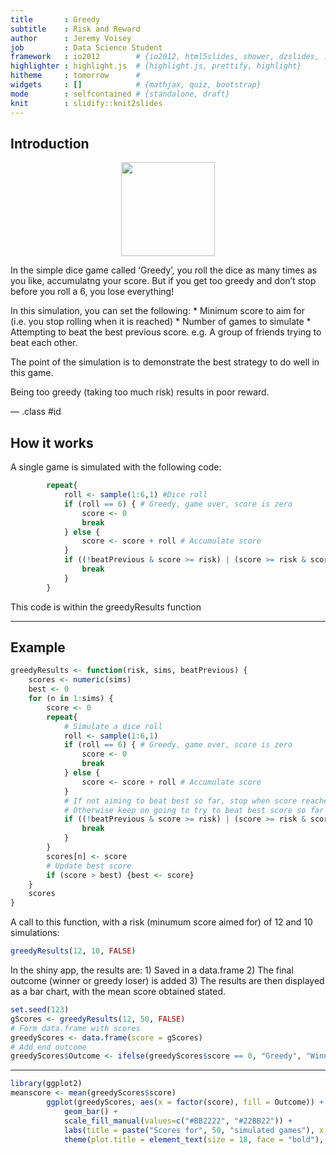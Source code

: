 ```yaml
---
title       : Greedy
subtitle    : Risk and Reward
author      : Jeremy Voisey
job         : Data Science Student
framework   : io2012        # {io2012, html5slides, shower, dzslides, ...}
highlighter : highlight.js  # {highlight.js, prettify, highlight}
hitheme     : tomorrow      # 
widgets     : []            # {mathjax, quiz, bootstrap}
mode        : selfcontained # {standalone, draft}
knit        : slidify::knit2slides
---
```


<style>
.title-slide {
  background-color: #ffad33; 
}
.title-slide hgroup > h1 {
color: #b30000;
font-family: 'Times';
}
.title-slide hgroup > h2 {
color: #b30000;
font-family: 'Times';
}
slide:not(.segue)  h2 {
color: #b30000;
font-family: 'Times';
}
</style>

## Introduction

<center><img src = "assets/img/dice-png-27646.jpg" height = "150px"></center>

In the simple dice game called 'Greedy', you roll the dice as many times as you like, accumulatng your score. 
But if you get too greedy and don't stop before you roll a 6, you lose everything!

In this simulation, you can set the following:
* Minimum score to aim for (i.e. you stop rolling when it is reached)
* Number of games to simulate
* Attempting to beat the best previous score. e.g. A group of friends trying to beat each other.

The point of the simulation is to demonstrate the best strategy to do well in this game.

Being too greedy (taking too much risk) results in poor reward.

--- .class #id 

## How it works

A single game is simulated with the following code:

```r
        repeat{
            roll <- sample(1:6,1) #Dice roll
            if (roll == 6) { # Greedy, game over, score is zero
                score <- 0
                break
            } else {
                score <- score + roll # Accumulate score
            }
            if ((!beatPrevious & score >= risk) | (score >= risk & score > best)){
                break
            }
        }
```

This code is within the greedyResults function

---

## Example
```r
greedyResults <- function(risk, sims, beatPrevious) {
    scores <- numeric(sims)
    best <- 0
    for (n in 1:sims) {
        score <- 0
        repeat{
            # Simulate a dice roll
            roll <- sample(1:6,1) 
            if (roll == 6) { # Greedy, game over, score is zero
                score <- 0
                break
            } else {
                score <- score + roll # Accumulate score
            }
            # If not aiming to beat best so far, stop when score reaches target (risk)
            # Otherwise keep on going to try to beat best score so far
            if ((!beatPrevious & score >= risk) | (score >= risk & score > best)){
                break
            }
        }
        scores[n] <- score
        # Update best score    
        if (score > best) {best <- score}
    }
    scores
}
```

A call to this function, with a risk (minumum score aimed for) of 12 and 10 simulations:

```r
greedyResults(12, 10, FALSE)
```

In the shiny app, the results are:
1) Saved in a data.frame
2) The final outcome (winner or greedy loser) is added
3) The results are then displayed as a bar chart, with the mean score obtained stated.
```r
set.seed(123)
gScores <- greedyResults(12, 50, FALSE)
# Form data.frame with scores
greedyScores <- data.frame(score = gScores)
# Add end outcome
greedyScores$Outcome <- ifelse(greedyScores$score == 0, "Greedy", "Winner")
```

---

```r
library(ggplot2)
meanscore <- mean(greedyScores$score)
        ggplot(greedyScores, aes(x = factor(score), fill = Outcome)) +
            geom_bar() +
            scale_fill_manual(values=c("#BB2222", "#22BB22")) +
            labs(title = paste("Scores for", 50, "simulated games"), x = "Score", y = "Count", subtitle = paste("Mean score = ", meanscore)) +
            theme(plot.title = element_text(size = 18, face = "bold"), plot.subtitle = element_text(size = 14))
```